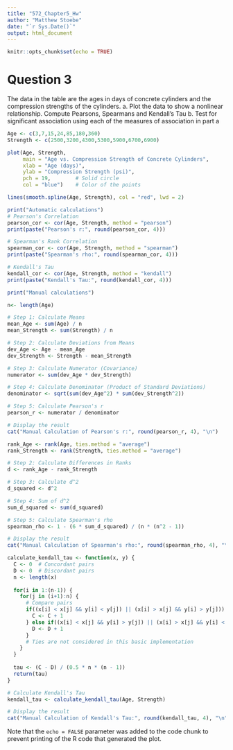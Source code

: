 ```yaml
---
title: "572_Chapter5_Hw"
author: "Matthew Stoebe"
date: "`r Sys.Date()`"
output: html_document
---
```


```r
knitr::opts_chunk$set(echo = TRUE)
```


# Question 3
The data in the table are the ages in days of concrete cylinders and the compression strengths of the cylinders. 
a. Plot the data to show a nonlinear relationship. Compute Pearsons, Spearmans and Kendall's Tau
b. Test for significant association using each of the measures of association in part a

```r
Age <- c(3,7,15,24,85,180,360)
Strength <- c(2500,3200,4300,5300,5900,6700,6900)

plot(Age, Strength, 
     main = "Age vs. Compression Strength of Concrete Cylinders",
     xlab = "Age (days)", 
     ylab = "Compression Strength (psi)",
     pch = 19,        # Solid circle
     col = "blue")    # Color of the points

lines(smooth.spline(Age, Strength), col = "red", lwd = 2)

print("Automatic calculations")
# Pearson's Correlation
pearson_cor <- cor(Age, Strength, method = "pearson")
print(paste("Pearson's r:", round(pearson_cor, 4)))

# Spearman's Rank Correlation
spearman_cor <- cor(Age, Strength, method = "spearman")
print(paste("Spearman's rho:", round(spearman_cor, 4)))

# Kendall's Tau
kendall_cor <- cor(Age, Strength, method = "kendall")
print(paste("Kendall's Tau:", round(kendall_cor, 4)))

```
```r
print("Manual calculations")

n<- length(Age)

# Step 1: Calculate Means
mean_Age <- sum(Age) / n
mean_Strength <- sum(Strength) / n

# Step 2: Calculate Deviations from Means
dev_Age <- Age - mean_Age
dev_Strength <- Strength - mean_Strength

# Step 3: Calculate Numerator (Covariance)
numerator <- sum(dev_Age * dev_Strength)

# Step 4: Calculate Denominator (Product of Standard Deviations)
denominator <- sqrt(sum(dev_Age^2) * sum(dev_Strength^2))

# Step 5: Calculate Pearson's r
pearson_r <- numerator / denominator

# Display the result
cat("Manual Calculation of Pearson's r:", round(pearson_r, 4), "\n")

rank_Age <- rank(Age, ties.method = "average")
rank_Strength <- rank(Strength, ties.method = "average")

# Step 2: Calculate Differences in Ranks
d <- rank_Age - rank_Strength

# Step 3: Calculate d^2
d_squared <- d^2

# Step 4: Sum of d^2
sum_d_squared <- sum(d_squared)

# Step 5: Calculate Spearman's rho
spearman_rho <- 1 - (6 * sum_d_squared) / (n * (n^2 - 1))

# Display the result
cat("Manual Calculation of Spearman's rho:", round(spearman_rho, 4), "\n")

calculate_kendall_tau <- function(x, y) {
  C <- 0  # Concordant pairs
  D <- 0  # Discordant pairs
  n <- length(x)
  
  for(i in 1:(n-1)) {
    for(j in (i+1):n) {
      # Compare pairs
      if((x[i] < x[j] && y[i] < y[j]) || (x[i] > x[j] && y[i] > y[j])) {
        C <- C + 1
      } else if((x[i] < x[j] && y[i] > y[j]) || (x[i] > x[j] && y[i] < y[j])) {
        D <- D + 1
      }
      # Ties are not considered in this basic implementation
    }
  }
  
  tau <- (C - D) / (0.5 * n * (n - 1))
  return(tau)
}

# Calculate Kendall's Tau
kendall_tau <- calculate_kendall_tau(Age, Strength)

# Display the result
cat("Manual Calculation of Kendall's Tau:", round(kendall_tau, 4), "\n")
```

Note that the `echo = FALSE` parameter was added to the code chunk to prevent printing of the R code that generated the plot.
